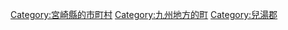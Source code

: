 {{Commonscat|Shintomi, Miyazaki}}
{{Catmore}}

{{DEFAULTSORT:Shintomi}}
[[Category:宮崎縣的市町村|Category:宮崎縣的市町村]]
[[Category:九州地方的町|Category:九州地方的町]]
[[Category:兒湯郡|Category:兒湯郡]]